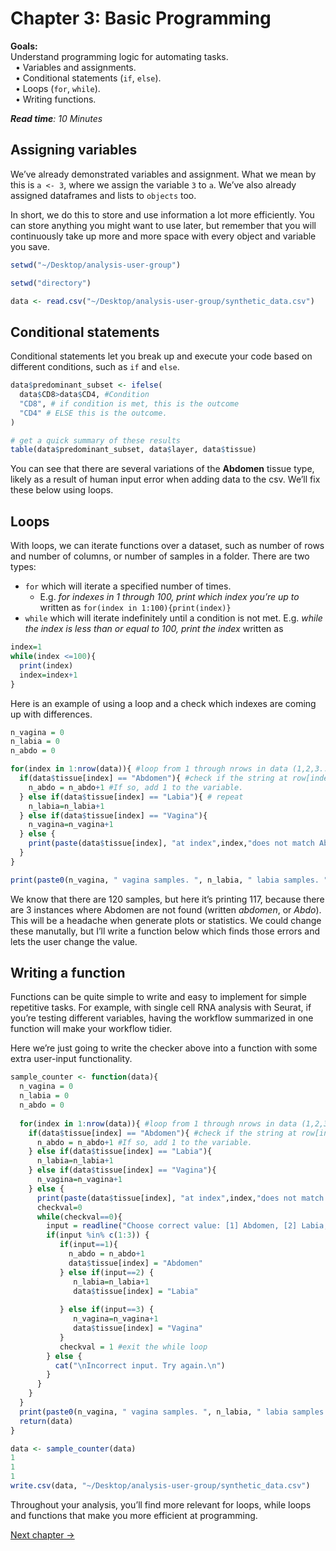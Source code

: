 

# Chapter 3: Basic Programming

<div class="hint-goals">      
**Goals:**     
Understand programming logic for automating tasks.   
&nbsp;&nbsp;&#8226; Variables and assignments.    
&nbsp;&nbsp;&#8226; Conditional statements (`if`, `else`).    
&nbsp;&nbsp;&#8226; Loops (`for`, `while`).   
&nbsp;&nbsp;&#8226; Writing functions.    
</div>

<read-time><i>**Read time**: 10 Minutes</i></read-time>

<wimr>

## Assigning variables

We've already demonstrated variables and assignment. What we mean by this is `a <- 3`, where we assign the variable `3` to `a`. We've also already assigned dataframes and lists to `objects` too.

In short, we do this to store and use information a lot more efficiently. You can store anything you might want to use later, but remember that you will continuously take up more and more space with every object and variable you save.

```r
setwd("~/Desktop/analysis-user-group")
```

```r
setwd("directory")
```

```r
data <- read.csv("~/Desktop/analysis-user-group/synthetic_data.csv")
```


<wimr>

## Conditional statements

Conditional statements let you break up and execute your code based on different conditions, such as `if` and `else`. 

```r
data$predominant_subset <- ifelse(
  data$CD8>data$CD4, #Condition
  "CD8", # if condition is met, this is the outcome
  "CD4" # ELSE this is the outcome. 
)

# get a quick summary of these results
table(data$predominant_subset, data$layer, data$tissue)
```

You can see that there are several variations of the **Abdomen** tissue type, likely as a result of human input error when adding data to the csv. We'll fix these below using loops. 

## Loops

With loops, we can iterate functions over a dataset, such as number of rows and number of columns, or number of samples in a folder. There are two types:

- `for` which will iterate a specified number of times. 
  - E.g. *for indexes in 1 through 100, print which index you're up to* written as `for(index in 1:100){print(index)}`
  
- `while` which will iterate indefinitely until a condition is not met. E.g. *while the index is less than or equal to 100, print the index* written as 

```r
index=1
while(index <=100){
  print(index)
  index=index+1
}
```

Here is an example of using a loop and a check which indexes are coming up with differences. 
```r
n_vagina = 0
n_labia = 0
n_abdo = 0

for(index in 1:nrow(data)){ #loop from 1 through nrows in data (1,2,3...121,120) and assign this value to 'index'
  if(data$tissue[index] == "Abdomen"){ #check if the string at row[index] in the 'tissue' column matches abdomen. 
    n_abdo = n_abdo+1 #If so, add 1 to the variable. 
  } else if(data$tissue[index] == "Labia"){ # repeat
    n_labia=n_labia+1
  } else if(data$tissue[index] == "Vagina"){
    n_vagina=n_vagina+1
  } else {
    print(paste(data$tissue[index], "at index",index,"does not match Abdomen, Labia or Vagina.")) # print a statement if the condition is met.
  }
}

print(paste0(n_vagina, " vagina samples. ", n_labia, " labia samples. ", n_abdo, " abdomen samples. (Total: ",n_abdo+n_labia+n_vagina,")" ))

```

We know that there are 120 samples, but here it's printing 117, because there are 3 instances where Abdomen are not found (written *abdomen*, or *Abdo*). This will be a headache when generate plots or statistics. We could change these manutally, but I'll write a function below which finds those errors and lets the user change the value. 

## Writing a function

Functions can be quite simple to write and easy to implement for simple repetitive tasks. For example, with single cell RNA analysis with Seurat, if you're testing different variables, having the workflow summarized in one function will make your workflow tidier. 

Here we're just going to write the checker above into a function with some extra user-input functionality. 

```r

sample_counter <- function(data){
  n_vagina = 0
  n_labia = 0
  n_abdo = 0
  
  for(index in 1:nrow(data)){ #loop from 1 through nrows in data (1,2,3...121,120) and assign this value to 'index'
    if(data$tissue[index] == "Abdomen"){ #check if the string at row[index] in the 'tissue' column matches abdomen. 
      n_abdo = n_abdo+1 #If so, add 1 to the variable. 
    } else if(data$tissue[index] == "Labia"){
      n_labia=n_labia+1
    } else if(data$tissue[index] == "Vagina"){
      n_vagina=n_vagina+1
    } else {
      print(paste(data$tissue[index], "at index",index,"does not match Abdomen, Labia or Vagina."))
      checkval=0
      while(checkval==0){
        input = readline("Choose correct value: [1] Abdomen, [2] Labia, [3] Vagina. ")
        if(input %in% c(1:3)) {
           if(input==1){
             n_abdo = n_abdo+1
             data$tissue[index] = "Abdomen"
           } else if(input==2) {
              n_labia=n_labia+1
              data$tissue[index] = "Labia"
  
           } else if(input==3) {
              n_vagina=n_vagina+1
              data$tissue[index] = "Vagina"
           }
           checkval = 1 #exit the while loop
        } else {
          cat("\nIncorrect input. Try again.\n")
        }
      }
    }
  }
  print(paste0(n_vagina, " vagina samples. ", n_labia, " labia samples. ", n_abdo, " abdomen samples. (Total: ",n_abdo+n_labia+n_vagina,")" ))
  return(data)
}

```

```r
data <- sample_counter(data)
1
1
1
write.csv(data, "~/Desktop/analysis-user-group/synthetic_data.csv")
```

Throughout your analysis, you'll find more relevant for loops, while loops and functions that make you more efficient at programming. 

[Next chapter →](https://drthomasoneil.github.io/analysis-user-group/r-tutorial/_book/chapter-4-data-manipulation-with-tidyverse.html) 


<div id="quote-box" style="text-align:center; font-style:italic; margin-top:20px; margin-bottom:20px;"></div>
